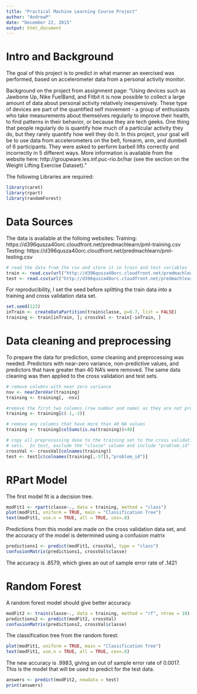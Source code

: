 ```yaml
---
title: "Practical Machine Learning Course Project"
author: "AndrewP"
date: "December 22, 2015"
output: html_document
---
```


# Intro and Background
The goal of this project is to predict in what manner an exercised was performed, based on accelerometer data from a personal activity monitor.  

Background on the project from assignment page: "Using devices such as Jawbone Up, Nike FuelBand, and Fitbit it is now possible to collect a large amount of data about personal activity relatively inexpensively. These type of devices are part of the quantified self movement - a group of enthusiasts who take measurements about themselves regularly to improve their health, to find patterns in their behavior, or because they are tech geeks. One thing that people regularly do is quantify how much of a particular activity they do, but they rarely quantify how well they do it. In this project, your goal will be to use data from accelerometers on the belt, forearm, arm, and dumbell of 6 participants. They were asked to perform barbell lifts correctly and incorrectly in 5 different ways. More information is available from the website here: http://groupware.les.inf.puc-rio.br/har (see the section on the Weight Lifting Exercise Dataset)."

The following Libraries are required:
```r
library(caret)
library(rpart)
library(randomForest)
```

# Data Sources
The data is available at the folloing websites:
Training: https://d396qusza40orc.cloudfront.net/predmachlearn/pml-training.csv
Testing: https://d396qusza40orc.cloudfront.net/predmachlearn/pml-testing.csv

```r
# read the data from the csv and store it in train and test variables
train <- read.csv(url("http://d396qusza40orc.cloudfront.net/predmachlearn/pml-training.csv"), na.strings=c("NA",""), header=TRUE)
test <- read.csv(url("http://d396qusza40orc.cloudfront.net/predmachlearn/pml-testing.csv"), na.strings=c("NA",""), header=TRUE)

```

For reproducibility, I set the seed before splitting the train data into a training and cross validation data set.

```r
set.seed(123)
inTrain <- createDataPartition(train$classe, p=0.7, list = FALSE)
training <- train[inTrain, ]; crossVal <- train[-inTrain, ]
```

# Data cleaning and preprocessing
To prepare the data for prediction, some cleaning and preprocessing was needed. Predictors with near-zero variance, non-predictive values, and predictors that have greater than 40 NA's were removed. The same data cleaning was then applied to the cross validation and test sets.
```r
# remove columns with near zero variance
nsv <- nearZeroVar(training)
training <- training[, -nsv]

#remove the first two columns (row number and name) as they are not predictive
training <- training[c(-1,-2)]

# remove any columns that have more than 40 NA values
training <- training[colSums(is.na(training))<40]

# copy all preprocessing done to the training set to the cross validation and test data
# sets.  In test, exclude the "classe" column and include "problem_id"
crossVal <- crossVal[colnames(training)]
test <- test[c(colnames(training[,-57]),"problem_id")]

```


# RPart Model
The first model fit is a decision tree. 
```r
modFit1 <- rpart(classe~., data = training, method = "class")
plot(modFit1, uniform = TRUE, main = "Classification Tree")
text(modFit1, use.n = TRUE, all = TRUE, cex=.8)
```

Predictions from this model are made on the cross validation data set, and the accuracy of the model is determined using a confusion matrix
```r
predictions1 <- predict(modFit1, crossVal, type = "class")
confusionMatrix(predictions1, crossVal$classe)
```

The accuracy is .8579, which gives an out of sample error rate of .1421

# Random Forest
A random forest model should give better accuracy.
```r
modFit2 <- train(classe~., data = training, method = "rf", ntree = 10)
predictions2 <- predict(modFit2, crossVal)
confusionMatrix(predictions2, crossVal$classe)
```

The classification tree from the random forest:
```r
plot(modFit1, uniform = TRUE, main = "Classification Tree")
text(modFit1, use.n = TRUE, all = TRUE, cex=.8)
```

The new accuracy is .9983, giving an out of sample error rate of 0.0017.  This is the model that will be used to predict for the test data.

```r
answers <- predict(modFit2, newdata = test)
print(answers)
```